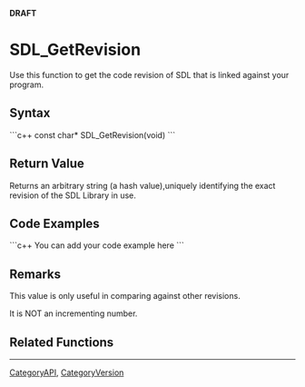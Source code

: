 <!-- pragma section-numbers off -->
<!-- pragma disable-camelcase -->
'''DRAFT'''

= SDL_GetRevision =
Use this function to get the code revision of SDL that is linked against your program.


== Syntax ==
```c++
const char* SDL_GetRevision(void)
```

== Return Value ==
Returns an arbitrary string (a hash value),uniquely identifying the exact revision of the SDL Library in use.

== Code Examples ==
```c++
You can add your code example here
```

== Remarks ==
This value is only useful in comparing against other revisions. 

It is NOT an incrementing number.

== Related Functions ==

----
[[CategoryAPI]], [[CategoryVersion]]
